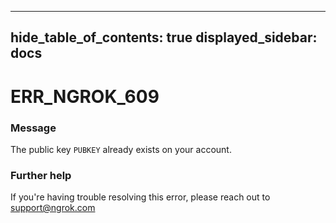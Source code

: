 

---
hide_table_of_contents: true
displayed_sidebar: docs
---


# ERR_NGROK_609

### Message
The public key `PUBKEY` already exists on your account.

<ErrorDetails error="err_ngrok_609" />



### Further help
If you're having trouble resolving this error, please reach out to [support@ngrok.com](mailto:support@ngrok.com?subject=Help%20with%20ERR_NGROK_609)

